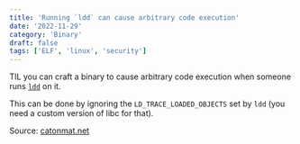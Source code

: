 ```yaml
---
title: 'Running `ldd` can cause arbitrary code execution'
date: '2022-11-29'
category: 'Binary'
draft: false
tags: ['ELF', 'linux', 'security']
---
```


TIL you can craft a binary to cause arbitrary code execution when someone runs [`ldd`](<https://en.wikipedia.org/wiki/Ldd_(Unix)>) on it.

This can be done by ignoring the `LD_TRACE_LOADED_OBJECTS` set by `ldd` (you need a custom version of libc for that).

Source: [catonmat.net](https://catonmat.net/ldd-arbitrary-code-execution)
